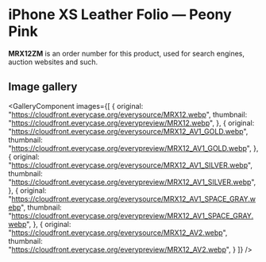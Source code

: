 
# iPhone XS Leather Folio — Peony Pink

<Callout type='info' emoji='👉🏻'>**MRX12ZM** is an order number for this product, used for search engines, auction websites and such.</Callout>

## Image gallery

<GalleryComponent
    images={[
      {
        original: "https://cloudfront.everycase.org/everysource/MRX12.webp",
        thumbnail: "https://cloudfront.everycase.org/everypreview/MRX12.webp",
      },
      {
        original: "https://cloudfront.everycase.org/everysource/MRX12_AV1_GOLD.webp",
        thumbnail: "https://cloudfront.everycase.org/everypreview/MRX12_AV1_GOLD.webp",
      },
      {
        original: "https://cloudfront.everycase.org/everysource/MRX12_AV1_SILVER.webp",
        thumbnail: "https://cloudfront.everycase.org/everypreview/MRX12_AV1_SILVER.webp",
      },
      {
        original: "https://cloudfront.everycase.org/everysource/MRX12_AV1_SPACE_GRAY.webp",
        thumbnail: "https://cloudfront.everycase.org/everypreview/MRX12_AV1_SPACE_GRAY.webp",
      },
      {
        original: "https://cloudfront.everycase.org/everysource/MRX12_AV2.webp",
        thumbnail: "https://cloudfront.everycase.org/everypreview/MRX12_AV2.webp",
      }
    ]}
  />
